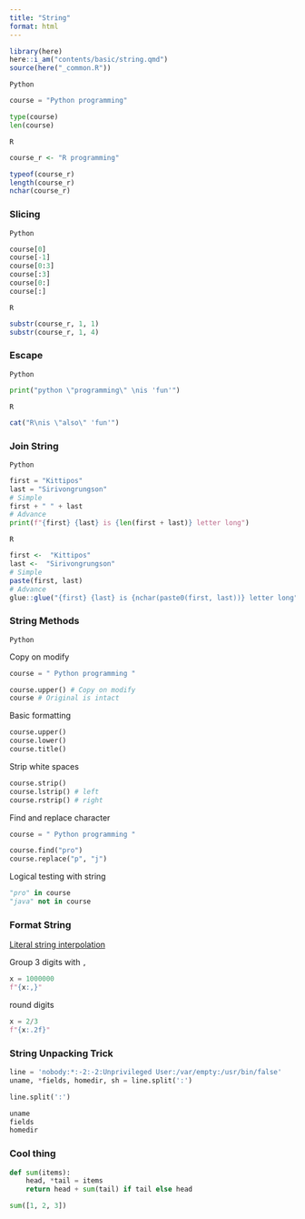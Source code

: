 ```yaml
---
title: "String"
format: html
---
```


```r
library(here)
here::i_am("contents/basic/string.qmd")
source(here("_common.R"))
```

`Python`

```python
course = "Python programming"

type(course)
len(course)
```

`R`

```r
course_r <- "R programming"

typeof(course_r)
length(course_r)
nchar(course_r)
```

### Slicing

`Python`

```python
course[0]
course[-1]
course[0:3]
course[:3]
course[0:]
course[:]
```

`R`


```r
substr(course_r, 1, 1)
substr(course_r, 1, 4)
```




### Escape

`Python`

```python
print("python \"programming\" \nis 'fun'")
```

`R`

```r
cat("R\nis \"also\" 'fun'")
```


### Join String

`Python`

```python
first = "Kittipos"
last = "Sirivongrungson"
# Simple
first + " " + last
# Advance
print(f"{first} {last} is {len(first + last)} letter long")
```

`R`


```r
first <-  "Kittipos"
last <-  "Sirivongrungson"
# Simple
paste(first, last)
# Advance
glue::glue("{first} {last} is {nchar(paste0(first, last))} letter long")
```





### String Methods

`Python`

Copy on modify 

```python
course = " Python programming "

course.upper() # Copy on modify
course # Original is intact
```

Basic formatting


```python
course.upper()
course.lower()
course.title()
```


Strip white spaces

```python
course.strip()
course.lstrip() # left
course.rstrip() # right
```

Find and replace character

```python
course = " Python programming "

course.find("pro")
course.replace("p", "j")
```

Logical testing with string
 
```python
"pro" in course
"java" not in course
```

### Format String

[Literal string interpolation](https://peps.python.org/pep-0498/)

Group 3 digits with `,`

```python
x = 1000000
f"{x:,}"
```

round digits

```python
x = 2/3
f"{x:.2f}"
```

### String Unpacking Trick

```python
line = 'nobody:*:-2:-2:Unprivileged User:/var/empty:/usr/bin/false'
uname, *fields, homedir, sh = line.split(':')
```

```python
line.split(':')
```

```python
uname
fields
homedir
```

### Cool thing

```python
def sum(items):
    head, *tail = items
    return head + sum(tail) if tail else head

```

```python
sum([1, 2, 3])
```
